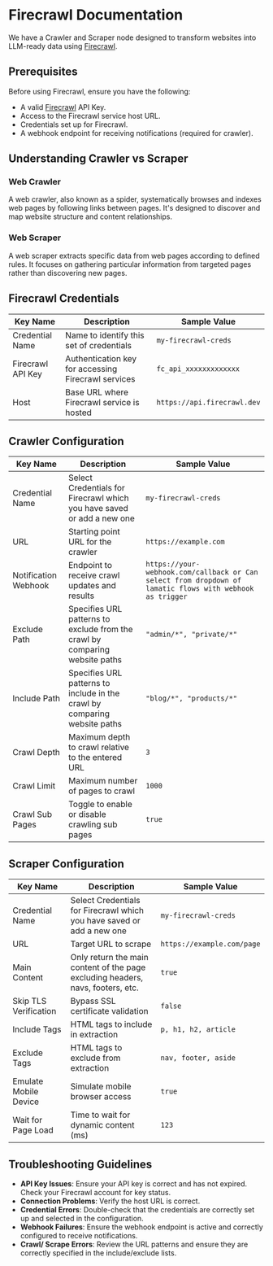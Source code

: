 # Firecrawl Documentation
We have a Crawler and Scraper node designed to transform websites into LLM-ready data using [Firecrawl](https://www.firecrawl.dev/).

## Prerequisites

Before using Firecrawl, ensure you have the following:

- A valid [Firecrawl](https://www.firecrawl.dev/) API Key.
- Access to the Firecrawl service host URL.
- Credentials set up for Firecrawl.
- A webhook endpoint for receiving notifications (required for crawler).

## Understanding Crawler vs Scraper

### Web Crawler

A web crawler, also known as a spider, systematically browses and indexes web pages by following links between pages. It's designed to discover and map website structure and content relationships.

### Web Scraper

A web scraper extracts specific data from web pages according to defined rules. It focuses on gathering particular information from targeted pages rather than discovering new pages.

## Firecrawl Credentials

| Key Name          | Description                                         | Sample Value                   |
| ----------------- | --------------------------------------------------- | ------------------------------ |
| Credential Name   | Name to identify this set of credentials            | `my-firecrawl-creds`           |
| Firecrawl API Key | Authentication key for accessing Firecrawl services | `fc_api_xxxxxxxxxxxxx`         |
| Host              | Base URL where Firecrawl service is hosted          | `https://api.firecrawl.dev` |

## Crawler Configuration

| Key Name             | Description                                                                 | Sample Value                                                                                             |
| -------------------- | --------------------------------------------------------------------------- | -------------------------------------------------------------------------------------------------------- |
| Credential Name      | Select Credentials for Firecrawl which you have saved or add a new one      | `my-firecrawl-creds`                                                                                     |
| URL                  | Starting point URL for the crawler                                          | `https://example.com`                                                                                    |
| Notification Webhook | Endpoint to receive crawl updates and results                               | `https://your-webhook.com/callback or Can select from dropdown of lamatic flows with webhook as trigger` |
| Exclude Path         | Specifies URL patterns to exclude from the crawl by comparing website paths | `"admin/*", "private/*"`                                                                                 |
| Include Path         | Specifies URL patterns to include in the crawl by comparing website paths   | `"blog/*", "products/*"`                                                                                 |
| Crawl Depth          | Maximum depth to crawl relative to the entered URL                          | `3`                                                                                                      |
| Crawl Limit          | Maximum number of pages to crawl                                            | `1000`                                                                                                   |
| Crawl Sub Pages      | Toggle to enable or disable crawling sub pages                              | `true`                                                                                                   |

## Scraper Configuration

| Key Name              | Description                                                                     | Sample Value               |
| --------------------- | ------------------------------------------------------------------------------- | -------------------------- |
| Credential Name       | Select Credentials for Firecrawl which you have saved or add a new one          | `my-firecrawl-creds`       |
| URL                   | Target URL to scrape                                                            | `https://example.com/page` |
| Main Content          | Only return the main content of the page excluding headers, navs, footers, etc. | `true`                     |
| Skip TLS Verification | Bypass SSL certificate validation                                               | `false`                    |
| Include Tags          | HTML tags to include in extraction                                              | `p, h1, h2, article`       |
| Exclude Tags          | HTML tags to exclude from extraction                                            | `nav, footer, aside`       |
| Emulate Mobile Device | Simulate mobile browser access                                                  | `true`                     |
| Wait for Page Load    | Time to wait for dynamic content (ms)                                           | `123`                      |

## Troubleshooting Guidelines

- **API Key Issues**: Ensure your API key is correct and has not expired. Check your Firecrawl account for key status.
- **Connection Problems**: Verify the host URL is correct.
- **Credential Errors**: Double-check that the credentials are correctly set up and selected in the configuration.
- **Webhook Failures**: Ensure the webhook endpoint is active and correctly configured to receive notifications.
- **Crawl/ Scrape Errors**: Review the URL patterns and ensure they are correctly specified in the include/exclude lists.
